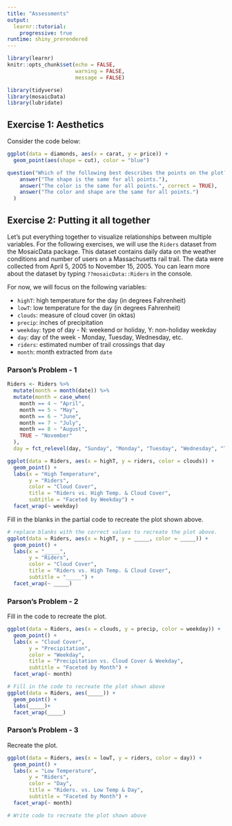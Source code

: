 ```yaml
---
title: "Assessments"
output: 
  learnr::tutorial:
    progressive: true
runtime: shiny_prerendered
---
```


```r
library(learnr)
knitr::opts_chunk$set(echo = FALSE, 
                      warning = FALSE, 
                      message = FALSE)
```

```r
library(tidyverse)
library(mosaicData)
library(lubridate)
```

## Exercise 1: Aesthetics

Consider the code below: 

```r
ggplot(data = diamonds, aes(x = carat, y = price)) +
  geom_point(aes(shape = cut), color = "blue")
```

```r
question("Which of the following best describes the points on the plot?",
    answer("The shape is the same for all points."),
    answer("The color is the same for all points.", correct = TRUE),
    answer("The color and shape are the same for all points.")
  )
```

<!-- 
- Fix headings, so it's a continuous problem 
- Fix day of the week (is Monday correct?), put days in order
- Add itermediate problem, where they have to fill in code inside the brackets
- Fix questions 
- Add codebook at top
- Add problem intro briefly explaining the data and variables used
-->

## Exercise 2: Putting it all together

Let's put everything together to visualize relationships between multiple variables. For the following exercises, we will use the `Riders` dataset from the MosaicData package. This dataset contains daily data on the weather conditions and number of users on a Massachusetts rail trail. The data were collected from April 5, 2005 to November 15, 2005. You can learn more about the dataset by typing `??mosaicData::Riders` in the console. 

For now, we will focus on the following variables: 

- `highT`: high temperature for the day (in degrees Fahrenheit)
- `lowT`:  low temperature for the day (in degrees Fahrenheit)
- `clouds`: measure of cloud cover (in oktas)
- `precip`: inches of precipitation
- `weekday`: type of day - N: weekend or holiday, Y: non-holiday weekday
- `day`: day of the week - Monday, Tuesday, Wednesday, etc. 
- `riders`: estimated number of trail crossings that day
- `month`: month extracted from `date`

### Parson's Problem - 1

```r
Riders <- Riders %>%
  mutate(month = month(date)) %>%
  mutate(month = case_when(
    month == 4 ~ "April", 
    month == 5 ~ "May", 
    month == 6 ~ "June", 
    month == 7 ~ "July", 
    month == 8 ~ "August", 
    TRUE ~ "November"
  ), 
  day = fct_relevel(day, "Sunday", "Monday", "Tuesday", "Wednesday", "Thursday", "Friday", "Saturday"))
```


```r
ggplot(data = Riders, aes(x = highT, y = riders, color = clouds)) + 
  geom_point() + 
  labs(x = "High Temperature", 
       y = "Riders", 
       color = "Cloud Cover",
       title = "Riders vs. High Temp. & Cloud Cover", 
       subtitle = "Faceted by Weekday") +
  facet_wrap(~ weekday)
```

Fill in the blanks in the partial code to recreate the plot shown above. 

```r
# replace blanks with the correct values to recreate the plot above.
ggplot(data = Riders, aes(x = highT, y = _____, color = _____)) + 
  geom_point() + 
  labs(x = "_____", 
       y = "Riders", 
       color = "Cloud Cover",
       title = "Riders vs. High Temp. & Cloud Cover", 
       subtitle = "_____") +
  facet_wrap(~ _____)
```

### Parson's Problem - 2

Fill in the code to recreate the plot. 
```r
ggplot(data = Riders, aes(x = clouds, y = precip, color = weekday)) + 
  geom_point() + 
  labs(x = "Cloud Cover", 
       y = "Precipitation", 
       color = "Weekday",
       title = "Precipitation vs. Cloud Cover & Weekday", 
       subtitle = "Faceted by Month") +
  facet_wrap(~ month)
```

```r
# Fill in the code to recreate the plot shown above 
ggplot(data = Riders, aes(_____)) + 
  geom_point() + 
  labs(_____)+
  facet_wrap(_____)
```

### Parson's Problem - 3

Recreate the plot. 

```r
ggplot(data = Riders, aes(x = lowT, y = riders, color = day)) + 
  geom_point() + 
  labs(x = "Low Temperature", 
       y = "Riders", 
       color = "Day",
       title = "Riders. vs. Low Temp & Day", 
       subtitle = "Faceted by Month") +
  facet_wrap(~ month)
```

```r
# Write code to recreate the plot shown above 

```


